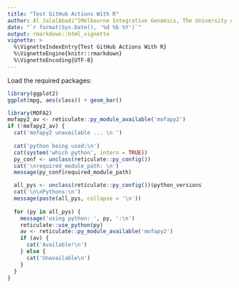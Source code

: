 ```yaml
---
title: "Test GitHub Actions With R"
author: Al JalalAbadi^[Melbourne Integrative Genomics, The University of Melbourne (al.jal.abadi@gmail.com)]
date: "`r format(Sys.Date(), '%d %b %Y')`"
output: rmarkdown::html_vignette
vignette: >
  %\VignetteIndexEntry{Test GitHub Actions With R}
  %\VignetteEngine{knitr::rmarkdown}
  %\VignetteEncoding{UTF-8}
---
```


Load the required packages:

```r
library(ggplot2)
ggplot(mpg, aes(class)) + geom_bar()
```

```r
library(MOFA2)
mofapy2_av <- reticulate::py_module_available('mofapy2')
if (!mofapy2_av) {
  cat('mofapy2 unavailable ... \n ')
  
  cat('python being used:\n')
  cat(system('which python', intern = TRUE))
  py_conf <- unclass(reticulate::py_config()) 
  cat('\nrequired_module_path: \n')
  message(py_conf$required_module_path)

  all_pys <- unclass(reticulate::py_config())$python_versions
  cat('\n\nPythons:\n')
  message(paste(all_pys, collapse = '\n'))
  
  for (py in all_pys) {
    message('using python: ', py, ':\n')
    reticulate::use_python(py)
    av <- reticulate::py_module_available('mofapy2')
    if (av) {
      cat('Available!\n')
    } else {
      cat('Unavailable\n')
    }
  }
}
```
